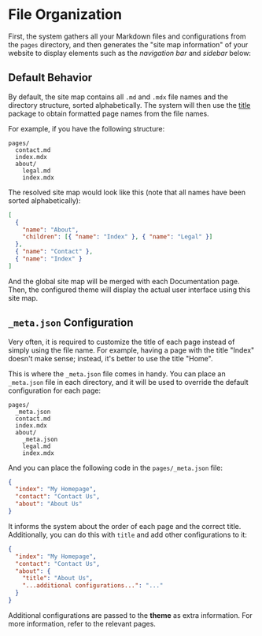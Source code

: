 # File Organization

First, the system gathers all your Markdown files and configurations from the `pages` directory, and then generates the "site map information" of your website to display elements such as the _navigation bar_ and _sidebar_ below:

## Default Behavior

By default, the site map contains all `.md` and `.mdx` file names and the directory structure, sorted alphabetically. The system will then use the [title](https://github.com/vercel/title) package to obtain formatted page names from the file names.

For example, if you have the following structure:

```text
pages/
  contact.md
  index.mdx
  about/
    legal.md
    index.mdx
```

The resolved site map would look like this (note that all names have been sorted alphabetically):

```json
[
  {
    "name": "About",
    "children": [{ "name": "Index" }, { "name": "Legal" }]
  },
  { "name": "Contact" },
  { "name": "Index" }
]
```

And the global site map will be merged with each Documentation page. Then, the configured theme will display the actual user interface using this site map.

## `_meta.json` Configuration

Very often, it is required to customize the title of each page instead of simply using the file name. For example, having a page with the title "Index" doesn't make sense; instead, it's better to use the title "Home".

This is where the `_meta.json` file comes in handy. You can place an `_meta.json` file in each directory, and it will be used to override the default configuration for each page:

```text
pages/
  _meta.json
  contact.md
  index.mdx
  about/
    _meta.json
    legal.md
    index.mdx
```

And you can place the following code in the `pages/_meta.json` file:

```json filename="pages/_meta.json"
{
  "index": "My Homepage",
  "contact": "Contact Us",
  "about": "About Us"
}
```

It informs the system about the order of each page and the correct title. Additionally, you can do this with `title` and add other configurations to it:

```json filename="pages/_meta.json"
{
  "index": "My Homepage",
  "contact": "Contact Us",
  "about": {
    "title": "About Us",
    "...additional configurations...": "..."
  }
}
```

Additional configurations are passed to the **theme** as extra information. For more information, refer to the relevant pages.
